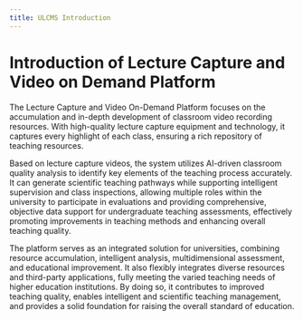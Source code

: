 ```yaml
---
title: ULCMS Introduction
---
```


# Introduction of Lecture Capture and Video on Demand Platform

The Lecture Capture and Video On-Demand Platform focuses on the accumulation and in-depth development of classroom video recording resources. With high-quality lecture capture equipment and technology, it captures every highlight of each class, ensuring a rich repository of teaching resources.

Based on lecture capture videos, the system utilizes AI-driven classroom quality analysis to identify key elements of the teaching process accurately. It can generate scientific teaching pathways while supporting intelligent supervision and class inspections, allowing multiple roles within the university to participate in evaluations and providing comprehensive, objective data support for undergraduate teaching assessments, effectively promoting improvements in teaching methods and enhancing overall teaching quality.

The platform serves as an integrated solution for universities, combining resource accumulation, intelligent analysis, multidimensional assessment, and educational improvement. It also flexibly integrates diverse resources and third-party applications, fully meeting the varied teaching needs of higher education institutions. By doing so, it contributes to improved teaching quality, enables intelligent and scientific teaching management, and provides a solid foundation for raising the overall standard of education.